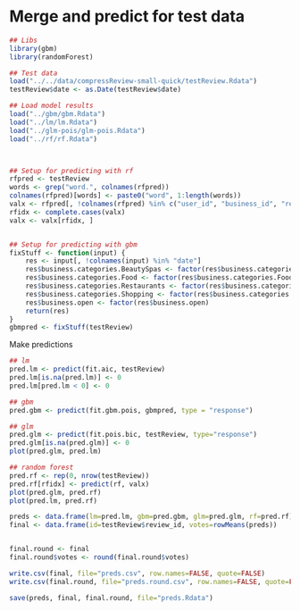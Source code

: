 Merge and predict for test data
===============================

```r
## Libs
library(gbm)
library(randomForest)

## Test data
load("../../data/compressReview-small-quick/testReview.Rdata")
testReview$date <- as.Date(testReview$date)

## Load model results
load("../gbm/gbm.Rdata")
load("../lm/lm.Rdata")
load("../glm-pois/glm-pois.Rdata")
load("../rf/rf.Rdata")	



## Setup for predicting with rf
rfpred <- testReview
words <- grep("word.", colnames(rfpred))
colnames(rfpred)[words] <- paste0("word", 1:length(words))
valx <- rfpred[, !colnames(rfpred) %in% c("user_id", "business_id", "review_id", "user.name", "business.city", "votes.useful")]
rfidx <- complete.cases(valx)
valx <- valx[rfidx, ]


## Setup for predicting with gbm
fixStuff <- function(input) {
    res <- input[, !colnames(input) %in% "date"]
    res$business.categories.BeautySpas <- factor(res$business.categories.BeautySpas)
    res$business.categories.Food <- factor(res$business.categories.Food)
    res$business.categories.Restaurants <- factor(res$business.categories.Restaurants)
    res$business.categories.Shopping <- factor(res$business.categories.Shopping)
    res$business.open <- factor(res$business.open)
    return(res)
}
gbmpred <- fixStuff(testReview)

```


Make predictions
```r


## lm
pred.lm <- predict(fit.aic, testReview)
pred.lm[is.na(pred.lm)] <- 0
pred.lm[pred.lm < 0] <- 0

## gbm
pred.gbm <- predict(fit.gbm.pois, gbmpred, type = "response")

## glm
pred.glm <- predict(fit.pois.bic, testReview, type="response")
pred.glm[is.na(pred.glm)] <- 0
plot(pred.glm, pred.lm)

## random forest
pred.rf <- rep(0, nrow(testReview))
pred.rf[rfidx] <- predict(rf, valx)
plot(pred.glm, pred.rf)
plot(pred.lm, pred.rf)

preds <- data.frame(lm=pred.lm, gbm=pred.gbm, glm=pred.glm, rf=pred.rf)
final <- data.frame(id=testReview$review_id, votes=rowMeans(preds))


final.round <- final
final.round$votes <- round(final.round$votes)

write.csv(final, file="preds.csv", row.names=FALSE, quote=FALSE)
write.csv(final.round, file="preds.round.csv", row.names=FALSE, quote=FALSE)

save(preds, final, final.round, file="preds.Rdata")

```
